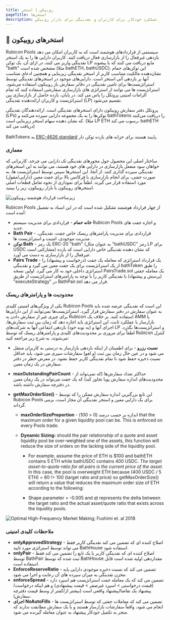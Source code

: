 ```yaml
---
title: روبیکن | استخر
pageTitle: استخرها
description: عملکرد خودکار برای کاربران و نقدینگی برای بازار روبیکن
---
```


## 🌊 استخرهای روبیکون

Rubicon Pools سیستمی از قراردادهای هوشمند است که به کاربران امکان می دهد بازدهی غیرفعال را از بازارسازی فعال دریافت کنند. کاربران دارایی ها را به یک استخر نقدینگی واریز می کنند، در ازای آن، یک توکن LP مایع دریافت می کنند که با پیشوند "bath" مشخص شده است (مثلا bathETH، bathUSDC). این توکن‌های حمام نشان‌دهنده مالکیت متناسب کاربر از استخر نقدینگی زیربنایی و همچنین ادعای متناسب آنها بر بازدهی آتی استخر است. دارایی‌های موجود در استخرهای نقدینگی توسط استراتژیست‌ها برای تامین نقدینگی در دفاتر سفارش باز روبیکون استفاده می‌شود. استراتژیست ها می توانند از استراتژی های بازارسازی سفارشی استفاده کنند که تمام الزامات امنیتی پروتکل را پاس می کند. در پایان، بازده حاصل از بازارسازی بین استراتژیست و کاربران ارائه‌دهنده نقدینگی (LP) تقسیم می‌شود.

پروتکل دفتر سفارش روبیکون دارای استخرهای نقدینگی است. ارائه‌دهندگان نقدینگی (LPs) توکن‌ها را به یک مجموعه دارایی سپرده می‌کنند و bathTokens را دریافت می‌کنند که نشان دهنده سهام استخر زیربنایی است. (مثلا LP ETH رسوب می کند، bathETH ​​دریافت می کند)\
\
BathTokens به [ERC-4626 standard](https://ethereum.org/en/developers/docs/standards/tokens/erc-4626/) پایبند هستند برای خزانه های بازده توکن دار.

### معماری

ساختار اصلی این محصول حول محورهای نقدینگی _تک دارایی_ می چرخد. کاربرانی که خواهان سود منفعل بازارسازی در دارایی های خود هستند، می توانند به این استخرهای نقدینگی سپرده گذاری کنند. از آنجا، این استخرها سپس توسط استراتژیست ها، به صورت جفتی، برای انجام بازارسازی با فرکانس بالا برای جفت معین (دارایی/مقول) مورد استفاده قرار می گیرند. لطفاً برای نموداری از نحوه تعامل قطعات اصلی استخرهای روبیکون با بازار روبیکون، زیر را ببینید.

![زیرساخت قرارداد هوشمند روبیکون](</assets/image(83).png>)

Rubicon Pools از چهار قرارداد هوشمند تشکیل شده است که در این اسناد به تفصیل آمده است:

- **خانه حمام** - قراردادی برای مدیریت سیستم Rubicon Pools و اجازه جفت های جدید.
- **Bath Pair** - قراردادی برای مدیریت پارامترهای ریسک خاص جفت، نقدینگی، مدیریت موجودی، امنیت و استراتژیست ها.
- **توکن Bath** - یک رمز ERC-20 "bath" (به عنوان مثال "bathUSDC" رمز LP برای USDC مشارکتی است) که نشان دهنده نقدینگی خاص دارایی است که بازده غیرفعال را از بازارسازی به دست می آورد.
- **Pairs Trade** - یک قرارداد استراتژی که معامله یک جفت (درخواست و پیشنهاد) را از یک استراتژیست برای یک جفت معین می گیرد و نقدینگی bathToken را طبق استراتژی داخلی خود به کار می گیرد. اولین نسخه PairsTrade.sol یک معامله جفتی (پرسش و پیشنهاد) با نقدینگی کاربر را با توجه به پارامترهای استراتژیست از طریق "executeStrategy" در BathPair.sol قرار می دهد.

### محدودیت ها و پارامترهای ریسک

یکی از ویژگی‌های امنیتی کلیدی Rubicon Pools این است که نقدینگی عرضه شده باید به عنوان سفارش در دفتر سفارش قرار گیرد، استراتژیست‌ها نمی‌توانند از این دارایی‌ها برای چیزی غیر از سفارش دادن به Rubicon استفاده کنند. بر خلاف یک AMM یا بازارساز با عملکرد ثابت، این استراتژی باید اجازه دهد که زمان بین ثبت سفارش‌ها، اجرای آنها و (به نوبه خود) بازدهی انتفاعی آنها به شرکت‌های LP و استراتژیست‌ها بگذرد. لطفاً برای مروری بر محدودیت‌های کلیدی و پارامترهای ریسک که توسط Rubicon کنترل می‌شوند، به شرح زیر مراجعه کنید:

- **نسبت رزرو** - برای اطمینان از اینکه بازدهی بازارساز به درستی به کاربران منتقل می شود و در عین حال زمان بین ثبت (و لغو) سفارشات سپری می شود، باید حداقل نسبت ذخیره حفظ شود تا تمام نقدینگی کاربر حفظ نشود. در معرض خطر در دفتر سفارش در یک زمان معین.
- **maxOutstandingPairCount** - حداکثر تعداد سفارش‌ها (که نمی‌تواند از محدودیت‌های اندازه سفارش پویا تجاوز کند) که یک جفت می‌تواند در یک زمان معین در دفترچه سفارش داشته باشد.
- **getMaxOrderSize()** - این تابع بزرگترین اندازه سفارش ممکن را که توسط Rubicon Pools برای یک دارایی معین و استخر نقدینگی آن مجاز است، برمی گرداند.

  - **maxOrderSizeProportion** - اندازه بر حسب درصد (0 < 100) that the maximum order for a given liquidity pool can be. This is enforced on every Pools trade.
  - **Dynamic Sizing:** should the pair relationship of a quote and asset liquidity pool be over-weighted one of the assets, this function will reduce the size of orders on the lacking side of the liquidity pool.

    - For example, assume the price of ETH is $100 and bathETH contains 5 ETH while bathUSDC contains 400 USDC. _The target asset-to-quote ratio for all pairs is the current price of the asset._ In this case, the pool is overweight ETH because (400 USDC / 5 ETH) = 80 != 100 (target ratio and price) so getMaxOrderSize() will return a value that reduces the maximum order size of ETH according to the following:

    - Shape parameter = -0.005 and qt represents the delta between the target ratio and the actual asset/quote ratio that exists across the liquidity pools.

![Optimal High-Frequency Market Making; Fushimi et. al 2018](</assets/image(32).png>)

### ملاحظات کلیدی امنیتی

- **onlyApprovedStrategy** - اصلاح کننده ای که تضمین می کند نقدینگی کاربر فقط می تواند توسط استراتژی مورد تایید BathHouse استفاده شود.
- **onlyPair** - اصلاح کننده ای که نقدینگی کاربر یا یک تابع را تضمین می کند فقط توسط BathPair ثبت شده که توسط BathHouse مقداردهی اولیه شده است قابل استفاده است.
- **EnforceReserveRatio** - تضمین می کند که نسبت ذخیره موجودی دارایی پایه مخزن نقدینگی به میزان سپرده های آن رعایت و اجرا می شود.
- **enforceSpread** - تضمین می کند که یک معامله جفت استراتژیست هم اسپرد دارد (قیمت درخواستی > اسپرد غیرصفر > قیمت پیشنهادی) و هم اینکه درخواست/پیشنهاد یک تقاضا/پیشنهاد واقعی است (بیشتر از/کمتر از وسط قیمت دفترچه سفارش).
- **اجرای NoAutoFills** - تضمین می کند که معاملات جفتی که توسط استراتژیست ها انجام می شود، واقعاً سفارشات بازارساز هستند و با یک سفارش مطابقت ندارند که منجر به تکمیل خودکار پیشنهاد به عنوان معامله گیرنده می شود.